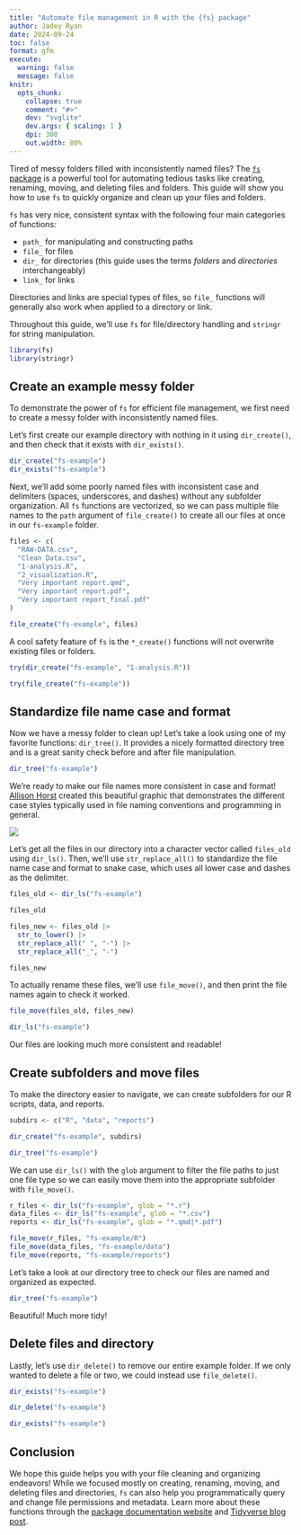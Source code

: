 ```yaml
---
title: "Automate file management in R with the {fs} package"
author: Jadey Ryan
date: 2024-09-24
toc: false
format: gfm
execute: 
  warning: false
  message: false
knitr:
  opts_chunk:
    collapse: true
    comment: "#>"
    dev: "svglite"
    dev.args: { scaling: 1 }
    dpi: 300
    out.width: 80%
---
```


Tired of messy folders filled with inconsistently named files? The [`fs` package](https://fs.r-lib.org/index.html) is a powerful tool for automating tedious tasks like creating, renaming, moving, and deleting files and folders. This guide will show you how to use `fs` to quickly organize and clean up your files and folders.

`fs` has very nice, consistent syntax with the following four main categories of functions:

- `path_` for manipulating and constructing paths
- `file_` for files
- `dir_` for directories (this guide uses the terms *folders* and *directories* interchangeably)
- `link_` for links

Directories and links are special types of files, so `file_` functions will generally also work when applied to a directory or link.

Throughout this guide, we'll use `fs` for file/directory handling and `stringr` for string manipulation.

```r
library(fs)
library(stringr)
```

## Create an example messy folder

To demonstrate the power of `fs` for efficient file management, we first need to create a messy folder with inconsistently named files.  

Let's first create our example directory with nothing in it using `dir_create()`, and then check that it exists with `dir_exists()`.

```r
dir_create("fs-example")
dir_exists("fs-example")
```

Next, we'll add some poorly named files with inconsistent case and delimiters (spaces, underscores, and dashes) without any subfolder organization. All `fs` functions are vectorized, so we can pass multiple file names to the `path` argument of `file_create()` to create all our files at once in our `fs-example` folder.

```r
files <- c(
  "RAW-DATA.csv",
  "Clean Data.csv",
  "1-analysis.R",
  "2_visualization.R",
  "Very important report.qmd",
  "Very important report.pdf",
  "Very important report_final.pdf"
)

file_create("fs-example", files)
```

A cool safety feature of `fs` is the `*_create()` functions will not overwrite existing files or folders.

```r
try(dir_create("fs-example", "1-analysis.R"))

try(file_create("fs-example"))
```

## Standardize file name case and format

Now we have a messy folder to clean up! Let's take a look using one of my favorite functions: `dir_tree()`. It provides a nicely formatted directory tree and is a great sanity check before and after file manipulation.

```r
dir_tree("fs-example")
```

We're ready to make our file names more consistent in case and format! [Allison Horst](https://allisonhorst.com) created this beautiful graphic that demonstrates the different case styles typically used in file naming conventions and programming in general.

![](ah-case.png){fig-alt="Cartoon representations of common cases in coding. A snake screams \"SCREAMING_SNAKE_CASE\" into the face of a camel (wearing ear muffs) with \"camelCase\" written along its back. Vegetables on a skewer spell out \"kebab-case\" (words on a skewer). A mellow, happy looking snake has text \"snake_case\" along it."}

Let's get all the files in our directory into a character vector called `files_old` using `dir_ls()`. Then, we'll use `str_replace_all()` to standardize the file name case and format to snake case, which uses all lower case and dashes as the delimiter.

```r
files_old <- dir_ls("fs-example")

files_old

files_new <- files_old |>
  str_to_lower() |>
  str_replace_all(" ", "-") |> 
  str_replace_all("_", "-")

files_new
```

To actually rename these files, we'll use `file_move()`, and then print the file names again to check it worked.

```r
file_move(files_old, files_new)

dir_ls("fs-example")
```

Our files are looking much more consistent and readable! 

## Create subfolders and move files

To make the directory easier to navigate, we can create subfolders for our R scripts, data, and reports.

```r
subdirs <- c("R", "data", "reports")

dir_create("fs-example", subdirs)

dir_tree("fs-example")
```

We can use `dir_ls()` with the `glob` argument to filter the file paths to just one file type so we can easily move them into the appropriate subfolder with `file_move()`.

```r
r_files <- dir_ls("fs-example", glob = "*.r")
data_files <- dir_ls("fs-example", glob = "*.csv")
reports <- dir_ls("fs-example", glob = "*.qmd|*.pdf")

file_move(r_files, "fs-example/R")
file_move(data_files, "fs-example/data")
file_move(reports, "fs-example/reports")
```

Let's take a look at our directory tree to check our files are named and organized as expected.

```r
dir_tree("fs-example")
```

Beautiful! Much more tidy! 

## Delete files and directory

Lastly, let's use `dir_delete()` to remove our entire example folder. If we only wanted to delete a file or two, we could instead use `file_delete()`.

```r
dir_exists("fs-example")

dir_delete("fs-example")

dir_exists("fs-example")
```

## Conclusion

We hope this guide helps you with your file cleaning and organizing endeavors! While we focused mostly on creating, renaming, moving, and deleting files and directories, `fs` can also help you programmatically query and change file permissions and metadata. Learn more about these functions through the [package documentation website](https://fs.r-lib.org/index.html) and [Tidyverse blog post](https://www.tidyverse.org/blog/2018/01/fs-1.0.0/).